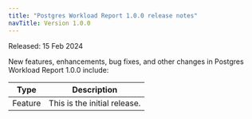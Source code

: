 ```yaml
---
title: "Postgres Workload Report 1.0.0 release notes"
navTitle: Version 1.0.0
---
```


Released: 15 Feb 2024

New features, enhancements, bug fixes, and other changes in Postgres Workload Report 1.0.0 include:

|       Type        |                                                                                                 Description                                                                                                  |
| ----------------- | ------------------------------------------------------------------------------------------------------------------------------------------------------------------------------------------------------------ |
| Feature     | This is the initial release.    |